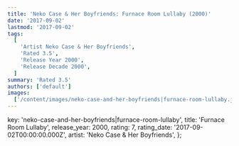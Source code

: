 ```yaml
---
title: 'Neko Case & Her Boyfriends: Furnace Room Lullaby (2000)'
date: '2017-09-02'
lastmod: '2017-09-02'
tags:
  [
    'Artist Neko Case & Her Boyfriends',
    'Rated 3.5',
    'Release Year 2000',
    'Release Decade 2000',
  ]
summary: 'Rated 3.5'
authors: ['default']
images:
  ['/content/images/neko-case-and-her-boyfriends|furnace-room-lullaby.jpg']
---
```


  key: 'neko-case-and-her-boyfriends|furnace-room-lullaby',
  title: 'Furnace Room Lullaby',
  release_year: 2000,
  rating: 7,
  rating_date: '2017-09-02T00:00:00.000Z',
  artist: 'Neko Case & Her Boyfriends',
};

<MusicRating data={data} />
